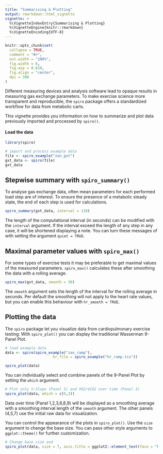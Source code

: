 ```yaml
---
title: "Summarising & Plotting"
output: rmarkdown::html_vignette
vignette: >
  %\VignetteIndexEntry{Summarising & Plotting}
  %\VignetteEngine{knitr::rmarkdown}
  %\VignetteEncoding{UTF-8}
---
```


```r
knitr::opts_chunk$set(
  collapse = TRUE,
  comment = "#>",
  out.width = "100%",
  fig.width = 6,
  fig.asp = 0.618,
  fig.align = "center",
  dpi = 300
)
```

Different measuring devices and analysis software lead to opaque results in measuring gas exchange parameters. To make exercise science more transparent and reproducible, the `spiro` package offers a standardized workflow for data from metabolic carts.

This vignette provides you information on how to summarize and plot data previously imported and processed by `spiro()`.

#### Load the data

```r
library(spiro)

# import and process example data
file <- spiro_example("zan_gxt")
gxt_data <- spiro(file)
gxt_data

```

## Stepwise summary with `spiro_summary()`

To analyse gas exchange data, often mean parameters for each performed load step are of interest. To ensure the presence of a metabolic steady state, the end of each step is used for calculations.

```r
spiro_summary(gxt_data, interval = 120)
```

The length of the computational interval (in seconds) can be modified with the `interval` argument. If the interval exceed the length of any step in any case, it will be shortened displaying a note. You can turn these messages of with setting the argument `quiet = TRUE`.

## Maximal parameter values with `spiro_max()`

For some types of exercise tests it may be preferable to get maximal values of the measured parameters. `spiro_max()` calculates these after smoothing the data with a rolling average.

```r
spiro_max(gxt_data, smooth = 30)
```
The `smooth` argument sets the length of the interval for the rolling average in seconds. Per default the smoothing will not apply to the heart rate values, but you can enable this behaviour with `hr_smooth = TRUE`.

## Plotting the data

The `spiro` package let you visualize data from cardiopulmonary exercise testing: With `spiro_plot()` you can display the traditional Wasserman 9-Panel Plot.

```r
# load example data
data <- spiro(spiro_example("zan_ramp"), 
                      hr_file = spiro_example("hr_ramp.tcx"))

spiro_plot(data)
```

You can individually select and combine panels of the 9-Panel Plot by setting the `which` argument.

```r
# Plot only V-Slope (Panel 5) and VO2/VCO2 over time (Panel 3)
spiro_plot(data, which = c(5,3))
```

Data over time (Panel 1,2,3,6,8,9) will be displayed as a smoothing average with a smoothing interval length of the `smooth` argument. The other panels (4,5,7) use the initial raw data for visualization. 

You can control the appearance of the plots in `spiro_plot()`. Use the `size` argument to change the base size. You can pass other style arguments to `ggplot::theme()` for further customization.

```r
# Change base size and 
spiro_plot(data, size = 7, axis.title = ggplot2::element_text(face = "bold", colour = "blue"))
```
